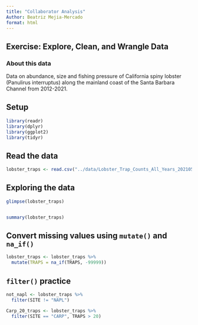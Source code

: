 ```yaml
---
title: "Collaborator Analysis"
Author: Beatriz Mejia-Mercado
format: html
---
```


## Exercise: Explore, Clean, and Wrangle Data

### About this data

Data on abundance, size and fishing pressure of California spiny lobster (Panulirus interruptus) along the mainland coast of the Santa Barbara Channel from 2012-2021.

## Setup
```r
library(readr)
library(dplyr)
library(ggplot2)
library(tidyr)
```

## Read the data

```r
lobster_traps <- read.csv("../data/Lobster_Trap_Counts_All_Years_20210519.csv")
```

## Exploring the data

```r
glimpse(lobster_traps)


summary(lobster_traps)

```

## Convert missing values using `mutate()` and `na_if()`

```r
lobster_traps <- lobster_traps %>% 
  mutate(TRAPS = na_if(TRAPS, -99999))
```


## `filter()` practice

```r
not_napl <- lobster_traps %>% 
  filter(SITE != "NAPL")
```


```r
Carp_20_traps <- lobster_traps %>% 
  filter(SITE == "CARP", TRAPS > 20)
```







